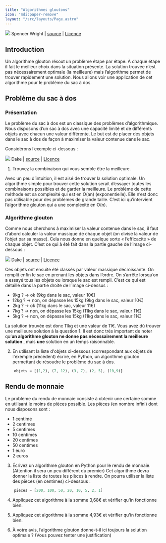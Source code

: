 ```yaml
---
title: "Algorithmes gloutons"
icon: "mdi:paper-remove"
layout: "/src/layouts/Page.astro"
---
```


![](/public/glouton.jpg) Spencer Wright | [source](https://commons.wikimedia.org/wiki/File:Gulo_gulo_-Whipsnade_Zoo,_Bedfordshire,_England-8a.jpg) | [Licence](https://creativecommons.org/licenses/by/2.0/deed.fr)

## Introduction

Un algorithme glouton résout un problème étape par étape. À chaque étape il
fait le meilleur choix dans la situation présente. La solution trouvée n’est
pas nécessairement optimale (la meilleure) mais l’algorithme permet de trouver
rapidement une solution. Nous allons voir une application de cet algorithme
pour le problème du sac à dos.

## Problème du sac à dos

### Présentation

Le problème du sac à dos est un classique des problèmes d’algorithmique. Nous
disposons d’un sac à dos avec une capacité limité et de différents objets avec
chacun une valeur différente. Le but est de placer des objets dans le sac à
dos de façon à maximiser la valeur contenue dans le sac.

Considérons l’exemple ci-dessous :

![](/public//sacados.svg) Dake | [source](https://commons.wikimedia.org/wiki/File:Knapsack.svg) | [Licence](https://creativecommons.org/licenses/by-sa/2.5/deed.fr)

1. Trouvez la combinaison qui vous semble être la meilleure.

Avec un peu d’intuition, il est aisé de trouver la solution optimale. Un
algorithme simple pour trouver cette solution serait d’essayer toutes les
combinaisons possibles et de garder la meilleure. Le problème de cette méthode
est sa complexité qui est en O(an) (exponentielle). Elle n’est donc pas
utilisable pour des problèmes de grande taille. C’est ici qu’intervient
l’algorithme glouton qui a une complexité en O(n).

### Algorithme glouton

Comme nous cherchons à maximiser la valeur contenue dans le sac, il faut
d’abord calculer la valeur massique de chaque objet (on divise la valeur de
l’objet par sa masse). Cela nous donne en quelque sorte « l’efficacité » de
chaque objet. C’est ce qui à été fait dans la partie gauche de l’image ci-
dessous :

![](/public//sacados-glouton.svg) Dake | [source](https://commons.wikimedia.org/wiki/File:Knapsack_greedy.svg) | [Licence](https://creativecommons.org/licenses/by-sa/2.5/deed.fr)

Ces objets ont ensuite été classés par valeur massique décroissante. On
remplit enfin le sac en prenant les objets dans l’ordre. On s’arrête lorsqu’on
a essayé tous les objets ou lorsque le sac est rempli. C’est ce qui est
détaillé dans la partie droite de l’image ci-dessus :

  * 9kg ? → ok (9kg dans le sac, valeur 10€)
  * 12kg ? → non, on dépasse les 15kg (9kg dans le sac, valeur 10€)
  * 2kg ? → ok (11kg dans le sac, valeur 11€)
  * 7kg ? → non, on dépasse les 15kg (11kg dans le sac, valeur 11€)
  * 5kg ? → non, on dépasse les 15kg (11kg dans le sac, valeur 11€)

La solution trouvée est donc 11kg et une valeur de 11€. Vous avez dû trouver
une meilleure solution à la question 1. Il est donc très important de noter
qu’**un algorithme glouton ne donne pas nécessairement la meilleure solution**
, mais **une** solution en un temps raisonnable.

2. En utilisant la liste d'objets ci-dessous (correspondant aux objets de
l'exemple précédent) écrire, en Python, un algorithme glouton permettant de
résoudre le problème du sac à dos.

```py
    objets = [(1,2), (7, 12), (3, 7), (2, 5), (10,9)]
```

## Rendu de monnaie

Le problème du rendu de monnaie consiste à obtenir une certaine somme en
utilisant le moins de pièces possible. Les pièces (en nombre infini) dont nous
disposons sont :

  * 1 centime
  * 2 centimes
  * 5 centimes
  * 10 centimes
  * 20 centimes
  * 50 centimes
  * 1 euro
  * 2 euros

3. Écrivez un algorithme glouton en Python pour le rendu de monnaie.
(Attention il sera un peu différent du premier) Cet algorithme devra donner la
liste de toutes les pièces à rendre. On pourra utiliser la liste des pièces
(en centimes) ci-dessous :

```py
    pieces = [200, 100, 50, 20, 10, 5, 2, 1]
```

4. Appliquez cet algorithme à la somme 3,68€ et vérifier qu'in fonctionne
bien.

5. Appliquez cet algorithme à la somme 4,93€ et vérifier qu'in fonctionne
bien.

6. À votre avis, l’algorithme glouton donne-t-il ici toujours la solution
optimale ? (Vous pouvez tenter une justification)
